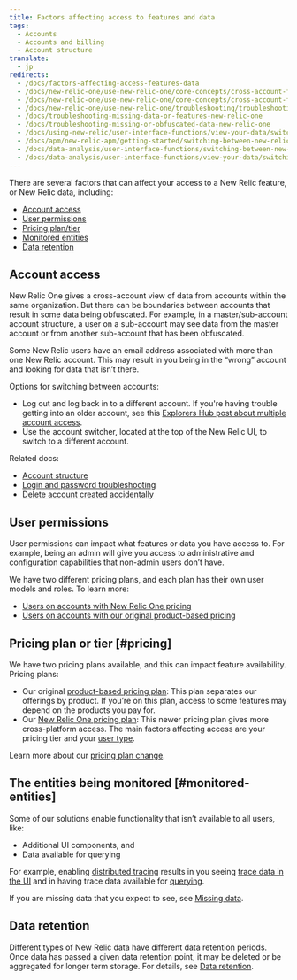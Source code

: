 ```yaml
---
title: Factors affecting access to features and data
tags:
  - Accounts
  - Accounts and billing
  - Account structure
translate:
  - jp
redirects:
  - /docs/factors-affecting-access-features-data
  - /docs/new-relic-one/use-new-relic-one/core-concepts/cross-account-features-security-new-relic-one
  - /docs/new-relic-one/use-new-relic-one/core-concepts/cross-account-features-security
  - /docs/new-relic-one/use-new-relic-one/troubleshooting/troubleshooting-missing-or-obfuscated-data-new-relic-one
  - /docs/troubleshooting-missing-data-or-features-new-relic-one
  - /docs/troubleshooting-missing-or-obfuscated-data-new-relic-one
  - /docs/using-new-relic/user-interface-functions/view-your-data/switch-between-new-relic-products
  - /docs/apm/new-relic-apm/getting-started/switching-between-new-relic-products
  - /docs/data-analysis/user-interface-functions/switching-between-new-relic-products
  - /docs/data-analysis/user-interface-functions/view-your-data/switching-between-new-relic-products
---
```


There are several factors that can affect your access to a New Relic feature, or New Relic data, including:

* [Account access](#account-access)
* [User permissions](#user-permissions)
* [Pricing plan/tier](#pricing)
* [Monitored entities](#monitored-entities)
* [Data retention](#data-retention)

## Account access

New Relic One gives a cross-account view of data from accounts within the same organization. But there can be boundaries between accounts that result in some data being obfuscated. For example, in a master/sub-account account structure, a user on a sub-account may see data from the master account or from another sub-account that has been obfuscated.

Some New Relic users have an email address associated with more than one New Relic account. This may result in you being in the “wrong” account and looking for data that isn’t there.

Options for switching between accounts:

* Log out and log back in to a different account. If you're having trouble getting into an older account, see this [Explorers Hub post about multiple account access](https://discuss.newrelic.com/t/relic-solution-so-youve-created-a-new-account-and-cant-seem-to-access-your-old-account/113122).
* Use the account switcher, located at the top of the New Relic UI, to switch to a different account.

Related docs:

* [Account structure](/docs/accounts/accounts-billing/new-relic-one-pricing-users/account-user-structure)
* [Login and password troubleshooting](/docs/accounts/install-new-relic/account-setup/troubleshoot-password-email-address-login-problems)
* [Delete account created accidentally](/docs/accounts/accounts-billing/account-setup/downgradecancel-account#cancel-single-account)

## User permissions

User permissions can impact what features or data you have access to. For example, being an admin will give you access to administrative and configuration capabilities that non-admin users don’t have.

We have two different pricing plans, and each plan has their own user models and roles. To learn more:

* [Users on accounts with New Relic One pricing](/docs/users-roles)
* [Users on accounts with our original product-based pricing](/docs/accounts/original-accounts-billing/users-roles/users-original-user-model)

## Pricing plan or tier [#pricing]

We have two pricing plans available, and this can impact feature availability. Pricing plans:

* Our original [product-based pricing plan](/docs/accounts/original-accounts-billing/product-pricing/product-based-pricing): This plan separates our offerings by product. If you’re on this plan, access to some features may depend on the products you pay for.
* Our [New Relic One pricing plan](/docs/new-relic-one-pricing-billing): This newer pricing plan gives more cross-platform access. The main factors affecting access are your pricing tier and your [user type](/docs/users-roles#user-type).

Learn more about our [pricing plan change](/docs/transition-guide-our-new-pricing-plan-user-model).

## The entities being monitored [#monitored-entities]

Some of our solutions enable functionality that isn’t available to all users, like:

* Additional UI components, and
* Data available for querying

For example, enabling [distributed tracing](/docs/understand-dependencies/distributed-tracing/get-started/introduction-distributed-tracing) results in you seeing [trace data in the UI](/docs/understand-dependencies/distributed-tracing/ui-data/understand-use-distributed-trace-ui) and in having trace data available for [querying](/docs/using-new-relic/data/understand-data/query-new-relic-data).

If you are missing data that you expect to see, see [Missing data](/docs/using-new-relic/cross-product-functions/troubleshooting/not-seeing-data).

## Data retention

Different types of New Relic data have different data retention periods. Once data has passed a given data retention point, it may be deleted or be aggregated for longer term storage. For details, see [Data retention](/docs/manage-stored-data).
